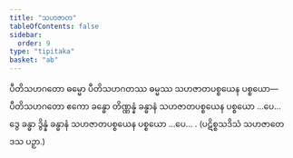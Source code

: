 ```yaml
---
title: "သဟဇာတ"
tableOfContents: false
sidebar:
  order: 9
type: "tipitaka"
basket: "ab"
---
```



<DynamicBreadcrumb />

<Division number="31">

<Paragraph number="724">
ပီတိသဟဂတော ဓမ္မော ပီတိသဟဂတဿ ဓမ္မဿ သဟဇာတပစ္စယေန ပစ္စယော—  ပီတိသဟဂတော ဧကော ခန္ဓော တိဏ္ဏန္နံ ခန္ဓာနံ သဟဇာတပစ္စယေန ပစ္စယော …ပေ…  ဒွေ ခန္ဓာ ဒွိန္နံ ခန္ဓာနံ သဟဇာတပစ္စယေန ပစ္စယော …ပေ… . (ပဋိစ္စသဒိသံ သဟဇာတေ ဒသ ပဉှာ.)
</Paragraph>
</Division>
